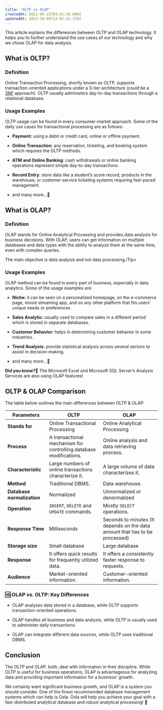 ```yaml
---
title: 'OLTP vs OLAP'
createdAt: 2022-08-22T04:55:36.000Z
updatedAt: 2023-10-09T13:02:32.129Z
---
```


This article explains the differences between OLTP and OLAP technology. It helps you to further understand the use cases of our technology and why we chose OLAP for data analysis.

## What is OLTP?

### Definition

Online Transaction Processing, shortly known as OLTP, supports transaction-oriented applications under a 3-tier architecture (could be a [3NF](https://en.wikipedia.org/wiki/Third_normal_form) approach). OLTP usually administers day-to-day transactions through a relational database.


### Usage Examples

OLTP usage can be found in every consumer-market approach. Some of the daily use cases for transactional processing are as follows:

*   **Payment:** using a debit or credit card, online or offline payment.

*   **Online Transaction**: any reservation, ticketing, and booking system which requires the OLTP methods.

*   **ATM and Online Banking**: cash withdrawals or online banking operations represent simple day-to-day transactions.

*   **Record Entry**: store data like a student’s score record, products in the warehouse, or customer service ticketing systems requiring fast-paced management.&#x20;

*   and many more…💨

## What is OLAP?

### Definition

OLAP stands for Online Analytical Processing and provides data analysis for business decisions. With OLAP, users can get information on multiple databases and data types with the ability to analyze them at the same time, even with complex queries.

<Tip>The main objective is data analysis and not data processing./Tip>

### Usage Examples

OLAP method can be found in every part of business, especially in data analytics. Some of the usage examples are:

*   **Niche:** it can be seen on a personalized homepage, on the e-commerce page, movie streaming app, and on any other platform that fits users’ unique needs or preferences.

*   **Sales Analytic:** usually used to compare sales in a different period which is stored in separate databases.

*   **Customer Behavior:** helps in determining customer behavior in some industries.

*   **Trend Analysis:** provide statistical analysis across several sectors to assist in decision-making.

*   and many more…💨

<Note>**Did you know?🧐** The Microsoft Excel and Microsoft SQL Server’s Analysis Services are also using OLAP features!</Note>


## OLTP & OLAP Comparison

The table below outlines the main differences between OLTP & OLAP:

| **Parameters**             | **OLTP**                                                          | **OLAP**                                                                    |
| -------------------------- | ----------------------------------------------------------------- | --------------------------------------------------------------------------- |
| **Stands for**             | Online Transactional Processing                                   | Online Analytical Processing                                                |
| **Process**                | A transactional mechanism for controlling database modifications. | Online analysis and data retrieving process.                                |
| **Characteristic**         | Large numbers of online transactions characterize it.             | A large volume of data characterizes it.                                    |
| **Method**                 | Traditional DBMS.                                                 | Data warehouse.                                                             |
| **Database normalization** | Normalized                                                        | Unnormalized or denormalized                                                |
| **Operation**              | `INSERT`, `DELETE` and `UPDATE` commands.                         | Mostly `SELECT` operations.                                                 |
| **Response Time**          | Milliseconds                                                      | Seconds to minutes (It depends on the data amount that has to be processed) |
| **Storage size**           | Small database                                                    | Large database                                                              |
| **Response**               | It offers quick results for frequently utilized data.             | It offers a consistently faster response to requests.                       |
| **Audience**               | Market-oriented information.                                      | Customer-oriented information.                                              |

### 🆚 OLAP vs. OLTP: Key Differences

*   OLAP analyzes data stored in a database, while OLTP supports transaction-oriented operations.

*   OLAP handles all business and data analysis, while OLTP is usually used to administer daily transactions.&#x20;

*   OLAP can integrate different data sources, while OLTP uses traditional DBMS.

## Conclusion

The OLTP and OLAP, both, deal with information in their discipline. While OLTP is useful for business operations, OLAP is advantageous for analyzing data and providing important information for a business’ growth.&#x20;

We certainly want significant business growth, and OLAP is a system you should consider. One of the finest recommended database management systems which can help is Oxla. Oxla will help you achieve your goal with a fast-distributed analytical database and robust analytical processing! 🚀































